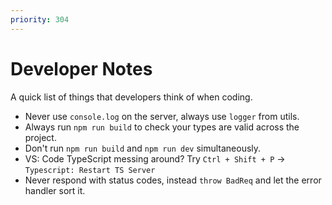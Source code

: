 ```yaml
---
priority: 304
---
```



# Developer Notes

A quick list of things that developers think of when coding.

- Never use `console.log` on the server, always use `logger` from utils.
- Always run `npm run build` to check your types are valid across the project.
- Don't run `npm run build` and `npm run dev` simultaneously.
- VS: Code TypeScript messing around? Try `Ctrl + Shift + P` -> `Typescript: Restart TS Server`
- Never respond with status codes, instead `throw BadReq` and let the error handler sort it.

